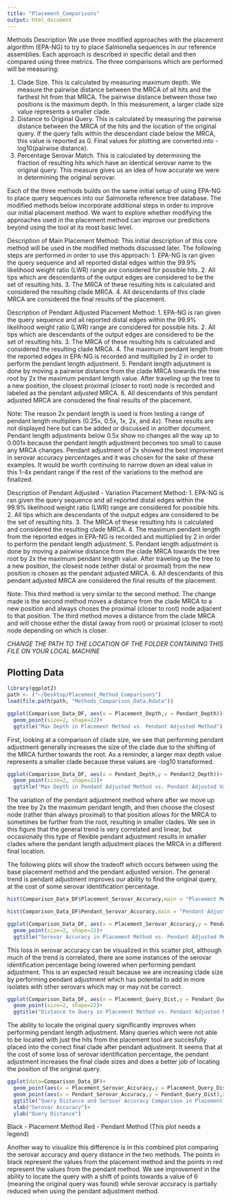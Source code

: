 ```yaml
---
title: "Placement_Comparisons"
output: html_document
---
```

Methods Description
We use three modified approaches with the placement algorithm (EPA-NG) to try to place Salmonella sequences in our reference assemblies. Each approach is described in specific detail and then compared using three metrics. The three comparisons which are performed will be measuring:

1. Clade Size. This is calculated by measuring maximum depth. We measure the pairwise distance between the MRCA of all hits and the farthest hit from that MRCA. The pairwise distance between those two positions is the maximum depth. In this measurement, a larger clade size value represents a smaller clade. 
2. Distance to Original Query. This is calculated by measuring the pairwise distance between the MRCA of the hits and the location of the original query. If the query falls within the descendant clade below the MRCA, this value is reported as 0. Final values for plotting are converted into -log10(pairwise distance).
3. Percentage Serovar Match. This is calculated by determining the fraction of resulting hits which have an identical serovar name to the original query. This measure gives us an idea of how accurate we were in determining the original serovar. 

Each of the three methods builds on the same initial setup of using EPA-NG to place query sequences into our Salmonella reference tree database. The modified methods below incorporate additional steps in order to improve our initial placement method. We want to explore whether modifying the approaches used in the placement method can improve our predictions beyond using the tool at its most basic level. 

Description of Main Placement Method:
This initial description of this core method will be used in the modified methods discussed later. The following steps are performed in order to use this approach:
1. EPA-NG is ran given the query sequence and all reported distal edges within the 99.9% likelihood weight ratio (LWR) range are considered for possible hits.
2. All tips which are descendants of the output edges are considered to be the set of resulting hits. 
3. The MRCA of these resulting hits is calculated and considered the resulting clade MRCA.
4. All descendants of this clade MRCA are considered the final results of the placement. 

Description of Pendant Adjusted Placement Method:
1. EPA-NG is ran given the query sequence and all reported distal edges within the 99.9% likelihood weight ratio (LWR) range are considered for possible hits.
2. All tips which are descendants of the output edges are considered to be the set of resulting hits. 
3. The MRCA of these resulting hits is calculated and considered the resulting clade MRCA.
4. The maximum pendant length from the reported edges in EPA-NG is recorded and multiplied by 2 in order to perform the pendant length adjustment.
5. Pendant length adjustment is done by moving a pairwise distance from the clade MRCA towards the tree root by 2x the maximum pendant length value. After traveling up the tree to a new position, the closest proximal (closer to root) node is recorded and labeled as the pendant adjusted MRCA.
6. All descendants of this pendant adjusted MRCA are considered the final results of the placement. 

Note: The reason 2x pendant length is used is from testing a range of pendant length multipliers (0.25x, 0.5x, 1x, 2x, and 4x). These results are not displayed here but can be added or discussed in another document. Pendant length adjustments below 0.5x show no changes all the way up to 0.001x because the pendant length adjustment becomes too small to cause any MRCA changes. Pendant adjustment of 2x showed the best improvment in serovar accuracy percentages and it was chosen for the sake of these examples. It would be worth continuing to narrow down an ideal value in this 1-4x pendant range if the rest of the variations to the method are finalized. 

Description of Pendant Adjusted - Variation Placement Method:
1. EPA-NG is ran given the query sequence and all reported distal edges within the 99.9% likelihood weight ratio (LWR) range are considered for possible hits.
2. All tips which are descendants of the output edges are considered to be the set of resulting hits. 
3. The MRCA of these resulting hits is calculated and considered the resulting clade MRCA.
4. The maximum pendant length from the reported edges in EPA-NG is recorded and multiplied by 2 in order to perform the pendant length adjustment.
5. Pendant length adjustment is done by moving a pairwise distance from the clade MRCA towards the tree root by 2x the maximum pendant length value. After traveling up the tree to a new position, the closest node (either distal or proximal) from the new position is chosen as the pendant adjusted MRCA. 
6. All descendants of this pendant adjusted MRCA are considered the final results of the placement. 

Note: This third method is very similar to the second method. The change made is the second method moves a distance from the clade MRCA to a new position and always choses the proximal (closer to root) node adjacent to that position. The third method moves a distance from the clade MRCA and will choose either the distal (away from root) or proximal (closer to root) node depending on which is closer. 

*CHANGE THE PATH TO THE LOCATION OF THE FOLDER CONTAINING THIS FILE ON YOUR LOCAL MACHINE*

## Plotting Data
```r
library(ggplot2)
path <- ("~/Desktop/Placement_Method_Comparisons")
load(file.path(path, "Methods_Comparison_Data.Rdata"))
```

```r
ggplot(Comparison_Data_DF, aes(x = Placement_Depth,y = Pendant_Depth))+
  geom_point(size=2, shape=22)+
  ggtitle("Max Depth in Placement Method vs. Pendant Adjusted Method")
```

First, looking at a comparison of clade size, we see that performing pendant adjustment generally increases the size of the clade due to the shifting of the MRCA further towards the root. As a reminder, a larger max depth value represents a smaller clade because these values are -log10 transformed. 

```r
ggplot(Comparison_Data_DF, aes(x = Pendant_Depth,y = Pendant2_Depth))+
  geom_point(size=2, shape=22)+
  ggtitle("Max Depth in Pendant Adjusted Method vs. Pendant Adjusted Variation Method")
```

The variation of the pendant adjustment method where after we move up the tree by 2x the maximum pendant length, and then choose the closest node (rather than always proximal) to that position allows for the MRCA to sometimes be further from the root, resulting in smaller clades. We see in this figure that the general trend is very correlated and linear, but occasionally this type of flexible pendant adjustment results in smaller clades where the pendant length adjustment places the MRCA in a different final location. 

The following plots will show the tradeoff which occurs between using the base placement method and the pendant adjusted version. The general trend is pendant adjustment improves our ability to find the original query, at the cost of some serovar identification percentage. 

```r
hist(Comparison_Data_DF$Placement_Serovar_Accuracy,main = "Placement Method Serovar Accuracy Distribution")
```

```r
hist(Comparison_Data_DF$Pendant_Serovar_Accuracy,main = "Pendant Adjusted Method Serovar Accuracy Distribution")
```

```r
ggplot(Comparison_Data_DF, aes(x = Placement_Serovar_Accuracy,y = Pendant_Serovar_Accuracy))+
  geom_point(size=2, shape=22)+
  ggtitle("Serovar Accuracy in Placement Method vs. Pendant Adjusted Method")
```

This loss in serovar accuracy can be visualized in this scatter plot, although much of the trend is correlated, there are some instances of the serovar identification percentage being lowered when performing pendant adjustment. This is an expected result because we are increasing clade size by performing pendant adjustment which has potential to add in more isolates with other serovars which may or may not be correct. 

```r
ggplot(Comparison_Data_DF, aes(x = Placement_Query_Dist,y = Pendant_Query_Dist))+
  geom_point(size=2, shape=22)+
  ggtitle("Distance to Query in Placement Method vs. Pendant Adjusted Method")
```

The ability to locate the original query significantly improves when performing pendant length adjustment. Many queries which were not able to be located with just the hits from the placement tool are succesfully placed into the correct final clade after pendant adjustment. It seems that at the cost of some loss of serovar identification percentage, the pendant adjustment increases the final clade sizes and does a better job of locating the position of the original query. 

```r
ggplot(data=Comparison_Data_DF)+
  geom_point(aes(x = Placement_Serovar_Accuracy,y = Placement_Query_Dist),size=2,shape=22,col="black")+
  geom_point(aes(x = Pendant_Serovar_Accuracy,y = Pendant_Query_Dist),size=2,shape=22,col="red")+
  ggtitle("Query Distance and Serovar Accuracy Comparison in Placement and Pendant Methods")+
  xlab("Serovar Accuracy")+
  ylab("Query Distance")
```

Black - Placement Method
Red - Pendant Method 
(This plot needs a legend)

Another way to visualize this difference is in this combined plot comparing the serovar accuracy and query distance in the two methods. The points in black represent the values from the placement method and the points in red represent the values from the pendant method. We see improvement in the ability to locate the query with a shift of points towards a value of 6 (meaning the original query was found) while serovar accuracy is partially reduced when using the pendant adjustment method. 

